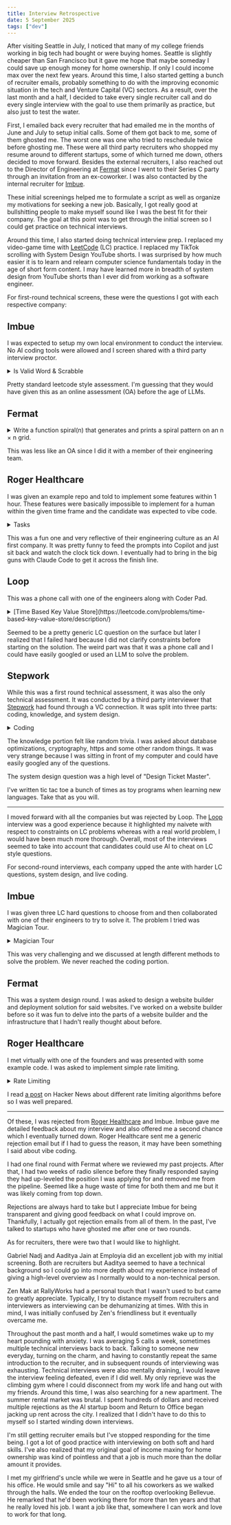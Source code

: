```yaml
---
title: Interview Retrospective
date: 5 September 2025
tags: ["dev"]
---
```


After visiting Seattle in July, I noticed that many of my college friends working in big tech had bought or were buying homes.
Seattle is slightly cheaper than San Francisco but it gave me hope that maybe someday I could save up enough money for home ownership.
If only I could income max over the next few years.
Around this time, I also started getting a bunch of recruiter emails, 
probably something to do with the improving economic situation in the tech and Venture Capital (VC) sectors.
As a result, over the last month and a half, I decided to take every single recruiter call
and do every single interview with the goal to use them primarily as practice, but also just
to test the water.

First, I emailed back every recruiter that had emailed me in the months of June and July to setup initial calls.
Some of them got back to me, some of them ghosted me. 
The worst one was one who tried to reschedule twice before ghosting me.
These were all third party recruiters who shopped my resume around to different startups, 
some of which turned me down, others decided to move forward.
Besides the external recruiters, I also reached out to the Director of Engineering at [Fermat](https://www.fermatcommerce.com/)
since I went to their Series C party through an invitation from an ex-coworker.
I was also contacted by the internal recruiter for [Imbue](https://imbue.com/).

These initial screenings helped me to formulate a script as well as organize my motivations for seeking a new job.
Basically, I got really good at bullshitting people to make myself sound like I was the best fit for their company.
The goal at this point was to get through the initial screen so I could get practice on technical interviews.

Around this time, I also started doing technical interview prep.
I replaced my video-game time with [LeetCode](https://leetcode.com/) (LC) practice.
I replaced my TikTok scrolling with System Design YouTube shorts.
I was surprised by how much easier it is to learn and relearn computer science fundamentals today in the age of short form content.
I may have learned more in breadth of system design from YouTube shorts than I ever did from working as a software engineer.

For first-round technical screens, these were the questions I got with each respective company:

## Imbue
I was expected to setup my own local environment to conduct the interview.
No AI coding tools were allowed and I screen shared with a third party interview proctor.

<details>
<summary>Is Valid Word & Scrabble</summary>

### 1. Is Valid word

Read this file: https://raw.githubusercontent.com/jonbcard/scrabble-bot/master/src/dictionary.txt and create a function that can check if a word is valid
### 2. All Valid Words

Given a string, return all valid words from the combination of the letters

ADD -> [ 'DAD', 'AD', 'ADD' ]

### 3. Is Valid Board

Given a scrabble board that is 15x15: https://gist.githubusercontent.com/bawr/460fdadd7e6c301471596e3b2f6ed90b/raw/296de5b6ad40050748f166832675b94b2c900db6/boards.txt

Check if its valid:

- There is a tile in the center
- All words are connected
- All words are valid words
- words are read from left to right, up to down

</details>

Pretty standard leetcode style assessment. 
I'm guessing that they would have given this as an online assessment (OA) before the age of LLMs.

## Fermat

<details>
<summary>Write a function spiral(n) that generates and prints a spiral pattern on an n × n grid.</summary>

#### Specs

- The spiral begins at the top-left corner (0,0) of the grid
- The initial direction of the spiral is rightward (east)
- The spiral follows this pattern:
    - Draw a line segment of length n going east (right)
    - Turn 90 degrees clockwise (to south/down)
    - Draw a line segment of length n-1
    - Turn 90 degrees clockwise (to west/left)
    - Draw a line segment of length n-2
    - Turn 90 degrees clockwise (to north/up)
    - Draw a line segment of length n-3
    - Continue this pattern, reducing the length after every turn
    - Stop when the remaining length becomes 0

#### Example

For spiral(10), the output should be:
```
OOOOOOOOOO
.........O
..OOOOOO.O
..O....O.O
..O.OO.O.O
..O.O..O.O
..O.OOOO.O
..O......O
..OOOOOOOO
..........
```
</details>

This was less like an OA since I did it with a member of their engineering team.

## Roger Healthcare

I was given an example repo and told to implement some features within 1 hour.
These features were basically impossible to implement for a human within the given
time frame and the candidate was expected to vibe code.

<details>
<summary>Tasks</summary>

### 1. Refactor Using Question Schema

Right now the form has a hardcoded set of 5 questions. However we
want it to be more dynamic so the questions can be easily changed.
1. Download this containing 90 questions
2. Change the frontend and backend code so that all question-specific code is now based on the schema rather than hardcoded
to specific questions

### 2. AI Context Splitting
We suspect that AI performance will degrade with very large question
schemas (e.g. hundreds of questions). Split the LLM call up so that all
questions are not corrected in one single big call to the LLM.

### 3. Job Queue Refactor
The backend code uses the asynchronous job queue library `arq` to run
the LLM calls in a non-blocking way. `arq` has some advantages but it
is not the best-maintained library and our team wishes to move to a
more mainstream tool, `celery`.
Help us migrate the code from arq to celery for the async operations
while maintaining exactly the same end user experience.
Note that Celery can be configured to use Redis as its message queue,
meaning that you shouldn’t need to set up any other dependencies.

### 4. New AI Objective: Medical Consistency Fix
Rather than fixing the answers’ grammar and spelling, we want the AI to
fix something else instead now: adjust answers so that all of them paint
a picture of the same patient.consistent

> ⚠ For example, if one question says the patient takes insulin and
the other says they have no signs of diabetes at all, this looks
like an inconsistency.

Create an AI workflow to make the minimal fixes necessary to make all
the answers consistent.

### 5. Consistency Check Splitting
The consistency check is more complicated than grammar check,
because grammar could be fixed on each question independently of the others. 
This is not true of consistency - we want the entire set of
answers to form a cohesive whole.
Suppose the input schema had thousands of questions and again was
too big for one LLM call. Come up with an improved splitting strategy
for this case.
</details>

This was a fun one and very reflective of their engineering culture as an AI first company.
It was pretty funny to feed the prompts into Copilot and just sit back and watch the clock tick down.
I eventually had to bring in the big guns with Claude Code to get it across the finish line.

## Loop

This was a phone call with one of the engineers along with Coder Pad.

<details>
<summary>[Time Based Key Value Store](https://leetcode.com/problems/time-based-key-value-store/description/)</summary>

The problem was read to me and none of the constraints were given.
I was only provided with example inputs and outputs.

</details>

Seemed to be a pretty generic LC question on the surface but later I realized
that I failed hard because I did not clarify constraints before starting on the solution.
The weird part was that it was a phone call and I could have easily googled or 
used an LLM to solve the problem.

## Stepwork

While this was a first round technical assessment, it was also the only technical assessment.
It was conducted by a third party interviewer that [Stepwork](https://www.stepwork.com/) 
had found through a VC connection.
It was split into three parts: coding, knowledge, and system design.

<details>
<summary>Coding</summary>

Write tic tac toe as a CLI program in whatever language you're comfortable in.

1. Draw the board, use a Class
2. Create a simple AI that will play any valid move
3. Allow user input with validation
4. Win condition
5. Advanced AI
</details>

The knowledge portion felt like random trivia. 
I was asked about database optimizations, cryptography, https and some other random things.
It was very strange because I was sitting in front of my computer and could have easily googled any of the questions.

The system design question was a high level of "Design Ticket Master".

I've written tic tac toe a bunch of times as toy programs when learning new languages.
Take that as you will.

---

I moved forward with all the companies but was rejected by Loop.
The [Loop](https://www.loop.com/) interview was a good experience because it highlighted my naivete 
with respect to constraints on LC problems whereas with a real world problem, I would have been much more thorough.
Overall, most of the interviews seemed to take into account that candidates could use
AI to cheat on LC style questions.

For second-round interviews, each company upped the ante with harder LC questions, system design,
and live coding.

## Imbue 

I was given three LC hard questions to choose from and then collaborated with one of 
their engineers to try to solve it.
The problem I tried was Magician Tour.

<details>
<summary>Magician Tour</summary>

You are a magician who has two different shows. 
You are planning a tour of a series of cities. 
Given the population of each city and the roads between cities, you must plan the tour such that no two cities directly connected by a road are assigned the same show and such that the difference between the number of people who see show 1 and those who see show 2 is minimized. 
You have to return the difference between the number of people who will see show 1 and those who will see show 2.

The roads between the cities are specified in the String[] roads. roads[i][j] is '1' if there is a road between the ith and jth cities and is '0' if there is no road. You are guaranteed that you can pull this off. (You can schedule the shows such that no two adjacent cities are assigned the same show.) Keep in mind that each city must be assigned one of the two shows. The population of each city is specified by the int[] populations whose ith element is the population of the ith city.

### Definition

**Class:**
MagicianTour

**Method:**
bestDifference

**Parameters:**
String[], int[]

**Returns:**
int

**Method signature:**
int bestDifference(String[] roads, int[] populations)
(be sure your method is public)

### Notes
You, the magician, can travel between two cities regardless of whether or not they are connected by a road.

### Constraints
- populations contains between 1 and 50 elements, inclusive.
- roads contains exactly n elements, each of which has exactly n characters, where n is the number of elements in populations.
- Each element of populations will be between 0 and 20, inclusive.
- Each element of roads will only contain the characters '0' and '1'.
- You are guaranteed that you can schedule the shows such that no two adjacent cities are assigned the same show.
- No city will have a road to itself.
- The graph is undirected. Hence, if there is a road from city a to city b then there has to be a road from city b to city a. As a result, roads[i][j] and roads[j][i] must be the same.

### Examples
```
1. {"01","10"}
{15,20}
Returns: 5
There are two cities of populations 15 and 20. Perform show 1 in the first and show 2 in the second or vice versa.
{"0100", "1000", "0001", "0010"}
{2,4,1,5}
Returns: 2

2. {"0100", "1000", "0001", "0010"}
{2,4,2,4}
Returns: 0
There are four cities of populations 2, 4, 2 and 4. Perform show 1 in the first and fourth cities and perform show 2 in the second and third cities.
{"001 0", "0001", "1000", "0100"}
{ 2,2,2,2}   
Returns: 0

3. {"000", "000", "000"}
{6,7,15}
Returns: 2
There are no roads! To keep it balanced, perform show 1 in the first and second cities and show 2 in the third city.

4. {"0000", "0010", "0101", "0010"}
{8,10,15,10}
Returns: 3
```
</details>

This was very challenging and we discussed at length different methods to solve the problem.
We never reached the coding portion.

## Fermat

This was a system design round.
I was asked to design a website builder and deployment solution for said websites.
I've worked on a website builder before so it was fun to delve into the parts
of a website builder and the infrastructure that I hadn't really thought about before.

## Roger Healthcare

I met virtually with one of the founders and was presented with some example code.
I was asked to implement simple rate limiting.

<details>
<summary>Rate Limiting</summary>

### Case 1: 
Every user can send 10 messages every day.

### Case 2:
Every user can send 10 messages in a 24 hour window.

</details>

I read [a post](https://smudge.ai/blog/ratelimit-algorithms) on Hacker News about
different rate limiting algorithms before so I was well prepared.

---

Of these, I was rejected from [Roger Healthcare](https://www.rogerhealthcare.com/) and Imbue.
Imbue gave me detailed feedback about my interview and also offered me a second
chance which I eventually turned down.
Roger Healthcare sent me a generic rejection email but if I had to guess the reason, it
may have been something I said about vibe coding.

I had one final round with Fermat where we reviewed my past projects.
After that, I had two weeks of radio silence before they finally responded
saying they had up-leveled the position I was applying for and removed me from the pipeline.
Seemed like a huge waste of time for both them and me but it was likely coming from top down.

Rejections are always hard to take but I appreciate Imbue for being transparent and
giving good feedback on what I could improve on.
Thankfully, I actually got rejection emails from all of them.
In the past, I've talked to startups who have ghosted me after one or two rounds.

As for recruiters, there were two that I would like to highlight.

Gabriel Nadj and Aaditya Jain at Employia did an excellent job with my initial screening.
Both are recruiters but Aaditya seemed to have a technical background so I could
go into more depth about my experience instead of giving a high-level overview as I normally
would to a non-technical person.

Zen Mak at RallyWorks had a personal touch that I wasn't used to but came to 
greatly appreciate.
Typically, I try to distance myself from recruiters and interviewers as interviewing can be dehumanizing at times.
With this in mind, I was initially confused by Zen's friendliness but it eventually overcame me.

Throughout the past month and a half, I would sometimes wake up to my heart pounding with anxiety.
I was averaging 5 calls a week, sometimes multiple technical interviews back to back. 
Talking to someone new everyday, turning on the charm, and having to constantly repeat the same introduction to the recruiter, and in subsequent rounds of interviewing was exhausting.
Technical interviews were also mentally draining, I would leave the interview feeling defeated, even if I did well.
My only reprieve was the climbing gym where I could disconnect from my work life and hang out with my friends.
Around this time, I was also searching for a new apartment.
The summer rental market was brutal.
I spent hundreds of dollars and received multiple rejections as the AI startup boom and Return to Office began jacking up rent across the city.
I realized that I didn't have to do this to myself so I started winding down interviews.

I'm still getting recruiter emails but I've stopped responding for the time being.
I got a lot of good practice with interviewing on both soft and hard skills.
I've also realized that my original goal of income maxing for home ownership was kind of pointless
and that a job is much more than the dollar amount it provides.

I met my girlfriend's uncle while we were in Seattle and he gave us a tour of his office.
He would smile and say "Hi" to all his coworkers as we walked through the halls.
We ended the tour on the rooftop overlooking Bellevue. 
He remarked that he'd been working there for more than ten years and that he really loved his job.
I want a job like that, somewhere I can work and love to work for that long.
